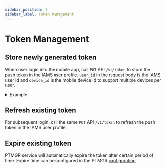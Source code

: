 ```yaml
---
sidebar_position: 2
sidebar_label: Token Management
---
```


# Token Management

## Store newly generated token

When user login into the mobile app, call `PUT` API `/v1/token` to store the push token in the IAMS user profile.
`user_id` in the request body is the IAMS user id and `device_id` is the mobile device id to support multiple devices
per user.

<details>
    <summary> Example   </summary>

    #### Request
    ```bash title="PUT /v1/token"
    curl -L '{{ptmgr_endpoint}}/v1/token' \
    --header 'Content-Type: application/json' \
    --header 'Authorization: {{access_token}}' \
    --data-raw '{
        "token": "token-123",
        "user_id": "user-123",
        "device_id": "device-123",
    }'
    ```

    #### Response

    ```json
    {
        "sent_at": "2024-10-08T06:41:21Z"
    }
    ```

</details>

## Refresh existing token

For subsequent login, call the same `PUT` API `/v1/token` to refresh the push token in the IAMS user
profile.

## Expire existing token

PTMGR service will automatically expire the token after certain period of time. Expire time can be configured in the
PTMGR [configuration](../configuration/ptmgr.mdx).
